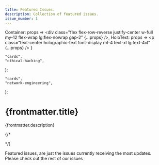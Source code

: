```yaml
---
title: Featured Issues.
description: Collection of featured issues.
issue_number: 1
---
```



  Container: props => <div class="flex flex-row-reverse justify-center w-full my-12 flex-wrap lg:flex-nowrap gap-2" {...props} />,
  HoloText: props => <p class="text-center holographic-text font-display mt-4 text-xl lg:text-4xl" {...props} />
}

    "cards",
    "ethical-hacking",
);

    "cards",
    "network-engineering",
);

# {frontmatter.title}

<HoloText>{frontmatter.description}</HoloText>

<Container>
  <Card markdown={networkCard} />
  <CardHolo markdown={reCard} />
</Container>

{/* <More>

<Container>
  <Card markdown={reCard} />
  <Card markdown={reCard} />
</Container>
</More> */}

Featured issues, are just the issues currently receiving the most updates. Please check out the rest of our issues 